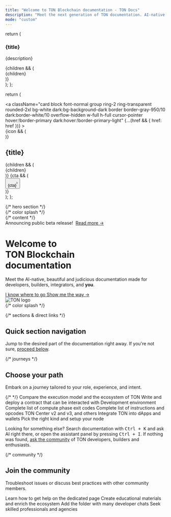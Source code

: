```yaml
---
title: "Welcome to TON Blockchain documentation - TON Docs"
description: "Meet the next generation of TON documentation. AI-native, beautiful out-of-the-box, and built for developers."
mode: "custom"
---
```


  return (
    <div className="card block font-normal group mt-4 px-8 pt-8 pb-6 ring-2 ring-transparent rounded-2xl bg-white dark:bg-background-dark border border-gray-950/10 dark:border-white/10 w-full">
      <h3 className="mb-2 text-balance text-xl sm:text-3xl font-semibold tracking-tight text-gray-900 dark:text-gray-200">
        {title}
      </h3>
      <p className="text-pretty text-lg prose prose-gray dark:prose-invert">
        {description}
      </p>
      {children && (
        <div className="mt-4 overflow-x-auto no-scrollbar">
          <div className="flex flex-row gap-4 py-2 first:ml-2">
            {children}
          </div>
        </div>
      )}
    </div>
  );
};

  return (
    <div className="flex-none w-64 max-h-64">
      <a
        className="card block font-normal group ring-2 ring-transparent rounded-2xl bg-white dark:bg-background-dark border border-gray-950/10 dark:border-white/10 overflow-hidden w-full h-full cursor-pointer hover:!border-primary dark:hover:!border-primary-light"
        {...(href && { href: href })}
      >
        <div className="px-6 py-5 h-full flex flex-col" data-component-part="card-content-container">
          {icon && (
            <div className="h-6 w-6 mb-4 fill-gray-800 dark:fill-gray-100 text-gray-800 dark:text-gray-100 shrink-0" data-component-part="card-icon">
              <Icon icon={icon} iconType={iconType} color="#0098EA" size={16} />
            </div>
          )}
          <div className="flex-1 flex flex-col min-h-0">
            <h2 className="not-prose font-semibold text-base text-gray-800 dark:text-white shrink-0" contentEditable="false" data-component-part="card-title">{title}</h2>
            {children && (<div className="prose mt-1 font-normal text-sm leading-6 text-gray-600 dark:text-gray-400 flex-1 overflow-hidden" data-component-part="card-content"><span data-as="p">{children}</span></div>)}
            {cta && (
              <div className="mt-8 shrink-0" data-component-part="card-cta"><button className="text-left text-gray-600 gap-2 dark:text-gray-400 text-sm font-medium flex flex-row items-center hover:text-primary dark:hover:text-primary-light">{cta}<svg width="3" height="24" viewBox="0 -9 3 24" className="rotate-0 overflow-visible h-6"><path d="M0 0L3 3L0 6" fill="none" stroke="currentColor" strokeWidth="1.5" strokeLinecap="round"></path></svg></button></div>
            )}
          </div>
        </div>
      </a>
    </div>
  );
};

<div
  className="relative w-full box-border flex flex-col mx-auto px-6 max-w-xl sm:max-w-2xl md:max-w-3xl lg:max-w-4xl xl:max-w-5xl"
>
  {/* hero section */}
  <div className="relative isolate">
    {/* color splash */}
    <div
      aria-hidden="true"
      className="absolute inset-x-0 -top-40 -z-10 transform-gpu overflow-hidden blur-3xl sm:-top-60"
    >
      <div
        style={{ clipPath: "polygon(74.1% 44.1%, 100% 61.6%, 97.5% 26.9%, 85.5% 0.1%, 80.7% 2%, 72.5% 32.5%, 60.2% 62.4%, 52.4% 68.1%, 47.5% 58.3%, 45.2% 34.5%, 27.5% 76.7%, 0.1% 64.9%, 17.9% 100%, 27.6% 76.8%, 76.1% 97.7%, 74.1% 44.1%)" }}
        className="relative left-[calc(50%-11rem)] aspect-[1155/678] w-[36.125rem] -translate-x-1/2 rotate-[30deg] bg-gradient-to-tr from-[#2d83ec] to-[#1ac9ff] opacity-30 sm:left-[calc(50%-30rem)] sm:w-[72.1875rem]"
      />
    </div>
    {/* content */}
    <div className="py-16 sm:py-24 lg:py-32 flex flex-col lg:flex-row lg:items-center lg:gap-16 xl:gap-24">
      <div className="w-full lg:flex-[2] mx-auto lg:mx-0 lg:max-w-2xl">
        <div className="hidden sm:mb-8 sm:flex">
          <div
            className="relative rounded-full px-3 py-1 text-sm/6 text-gray-700 dark:text-gray-400 ring-1 ring-gray-400/30 dark:ring-gray-600/30 hover:ring-gray-600/30 dark:hover:ring-gray-500/30 dark:hover:brightness-[1.25]"
          >
            Announcing public beta release!&nbsp;
            <a
              href="https://t.me/tondev_news/245"
              className="font-semibold text-primary dark:text-primary-light"
            >
              <span aria-hidden="true" className="absolute inset-0" />
              Read more <span aria-hidden="true">→</span>
            </a>
          </div>
        </div>
        <div className="text-left">
          <h1
            className="text-balance text-4xl sm:text-7xl font-semibold tracking-tight text-gray-900 dark:text-gray-200"
          >
            Welcome to<br />TON&nbsp;Blockchain<br />documentation
          </h1>
          <p
            className="mt-8 max-w-xl text-pretty text-xl sm:text-2xl prose prose-gray dark:prose-invert"
          >
            Meet the AI-native, beautiful and judicious documentation made for developers, builders, integrators, and <b>you</b>.
          </p>
          <div className="mt-8 flex items-center gap-x-6">
            <a
              href="#navigation"
              className="rounded-md bg-primary hover:bg-primary/60 px-3.5 py-2.5 text-base sm:text-lg font-semibold text-white shadow-sm"
            >
              I know where to go
            </a>
            <a
              href="#journeys"
              className="font-semibold text-base sm:text-lg prose-gray dark:prose-invert"
            >
              Show me the way <span aria-hidden="true">→</span>
            </a>
          </div>
        </div>
      </div>
      <div className="hidden lg:flex w-full" >
        <img
          src="/resources/logo/ton.svg"
          alt="TON logo"
          className="w-full"
          noZoom="true"
        />
      </div>
    </div>
    {/* color splash */}
    <div
      aria-hidden="true"
      className="absolute inset-x-0 top-[calc(100%-13rem)] -z-10 transform-gpu overflow-hidden blur-3xl sm:top-[calc(100%-40rem)]"
    >
      <div
        style={{ clipPath: "polygon(74.1% 44.1%, 100% 61.6%, 97.5% 26.9%, 85.5% 0.1%, 80.7% 2%, 72.5% 32.5%, 60.2% 62.4%, 52.4% 68.1%, 47.5% 58.3%, 45.2% 34.5%, 27.5% 76.7%, 0.1% 64.9%, 17.9% 100%, 27.6% 76.8%, 76.1% 97.7%, 74.1% 44.1%)" }}
        className="relative left-[calc(50%+3rem)] aspect-[1155/678] w-[36.125rem] -translate-x-1/2 bg-gradient-to-tr from-[#1ac9ff] to-[#2d83ec] opacity-30 sm:left-[calc(50%+24rem)] sm:w-[72.1875rem]"
      />
    </div>
  </div>

  {/* sections & direct links */}
  <section
    id="navigation"
    tabIndex={-1}
    className="relative mt-16 py-12 sm:py-24 flex flex-col gap-8 focus:outline-none dark:focus:outline-none"
  >
    <div className="text-left">
      <h2
        className="text-balance text-2xl sm:text-5xl font-semibold tracking-tight text-gray-900 dark:text-gray-200"
      >
        Quick section navigation
      </h2>
      <p className="mt-4 text-pretty text-lg sm:text-xl prose prose-gray dark:prose-invert">
        Jump to the desired part of the documentation right away. If you're not sure, <a href="#journeys" className="font-normal text-lg sm:text-xl">proceed below</a>.
      </p>
    </div>
    <Columns cols={4}>
      <Card
        title="Ecosystem"
        icon="leaf"
        iconType="solid"
        href="/ecosystem/overview"
        cta="Overview"
      />
      <Card
        title="Payment processing"
        icon="wallet"
        iconType="solid"
        href="/payments/overview"
        cta="Overview"
      />
      <Card
        title="Standard contracts"
        icon="copy"
        iconType="solid"
        href="/standard/overview"
        cta="Overview"
      />
      <Card
        title="Contract development"
        icon="file-signature"
        iconType="solid"
        href="/contract-dev/first-smart-contract"
        cta="Your first smart contract"
      />
      <Card
        title="Languages"
        icon="code"
        iconType="solid"
        href="/languages/tolk"
        cta="Tolk"
      />
      <Card
        title="TON Virtual Machine"
        icon="binary"
        iconType="solid"
        href="/tvm/overview"
        cta="Overview"
      />
      <Card
        title="Blockchain foundations"
        icon="house"
        iconType="solid"
        href="/foundations/overview"
        cta="Overview"
      />
      <Card
        title="Web3 services"
        icon="chart-network"
        iconType="solid"
        href="/services/overview"
        cta="Overview"
      />
    </Columns>
  </section>

  {/* journeys */}
  <section
    id="journeys"
    tabIndex={-1}
    className="relative mt-16 py-12 sm:py-24 flex flex-col gap-8 focus:outline-none dark:focus:outline-none"
  >
    <div className="text-left">
      <h2
        className="text-balance text-2xl sm:text-5xl font-semibold tracking-tight text-gray-900 dark:text-gray-200"
      >
        Choose your path
      </h2>
      <p className="mt-4 text-pretty text-lg sm:text-xl prose prose-gray dark:prose-invert">
        Embark on a journey tailored to your role, experience, and intent.
      </p>
    </div>
    <Journey
      title="Freshman"
      description="Learn the fundamentals of TON Blockchain. Perfectly suited for newcomers who explore the web3 world through TON."
    >
      <JourneyStep
        title="How to read this documentation?"
        icon="1"
        iconType="solid"
        href="/start-here"
        cta="Start here"
      />
      <JourneyStep
        title="What is blockchain?"
        icon="2"
        iconType="solid"
        href="/foundations/glossary#blockchain"
      />
      <JourneyStep
        title="What is a smart contract on TON?"
        icon="3"
        iconType="solid"
        href="/foundations/glossary#smart-contract"
      />
      <JourneyStep
        title="Writing your first smart contract"
        icon="4"
        iconType="solid"
        href="/contract-dev/first-smart-contract"
      />
      {/* <JourneyStep
        title="What is a dApp?"
        icon="5"
        iconType="solid"
        href="/foundations/glossary#decentralized-application-dapp"
      />
      <JourneyStep
        title="Your first dApp on TON"
        icon="6"
        iconType="solid"
        href="/guides/first-dapp"
      /> */}
    </Journey>
    <Journey
      title="Nomad"
      description="For those coming from another blockchain. Study how things work on TON in comparison and go through hands-on guides for migration."
    >
      <JourneyStep
        title="Coming from Ethereum"
        icon="ethereum"
        iconType="solid"
        href="/from-ethereum"
      >
        Compare the execution model and the ecosystem of TON
      </JourneyStep>
      <JourneyStep
        title="Your first smart contract"
        icon="file"
        iconType="solid"
        href="/from-ethereum"
      >
        Write and deploy a contract that can be interacted with
      </JourneyStep>
    </Journey>
    <Journey
      title="Ace"
      description="For amateurs, experts, and learners alike. Take a deep dive into the low-level details, or do a quick reference check and return to your project."
    >
      <JourneyStep
        title="Blueprint"
        href="/contract-dev/blueprint/overview"
      >
        Development environment
      </JourneyStep>
      <JourneyStep
        title="TVM Exit codes"
        href="/tvm/exit-codes"
      >
        Complete list of compute phase exit codes
      </JourneyStep>
      <JourneyStep
        title="TVM Instructions"
        href="/tvm/instructions"
      >
        Complete list of instructions and opcodes
      </JourneyStep>
      <JourneyStep
        title="API providers"
        href="/ecosystem/rpc/overview"
      >
        TON Center v2 and v3, and others
      </JourneyStep>
      <JourneyStep
        title="TON Connect"
        href="/ecosystem/ton-connect"
      >
        Integrate TON into dApps and wallets
      </JourneyStep>
      <JourneyStep
        title="Blockchain nodes"
        href="/ecosystem/node/overview"
      >
        Pick the right kind and setup your node
      </JourneyStep>
    </Journey>
    <div className="text-left sm:text-center">
      <p className="mt-4 text-pretty text-base sm:text-lg prose prose-gray dark:prose-invert">
        Looking for something else? Search documentation with <kbd>Ctrl&nbsp;+&nbsp;K</kbd> and ask AI right there,
        or open the assistant panel by pressing <kbd>Ctrl&nbsp;+&nbsp;I</kbd>. If nothing was found, <a href="#community" className="font-normal text-base sm:text-lg">ask the community</a> of TON developers, builders and enthusiasts.
      </p>
    </div>
  </section>

  {/* community */}
  <section
    id="community"
    tabIndex={-1}
    className="relative mt-16 py-12 sm:py-24 flex flex-col gap-8 focus:outline-none dark:focus:outline-none"
  >
    <div className="text-left">
      <h2
        className="text-balance text-2xl sm:text-5xl font-semibold tracking-tight text-gray-900 dark:text-gray-200"
      >
        Join the community
      </h2>
      <p className="mt-4 text-pretty text-lg sm:text-xl prose prose-gray dark:prose-invert">
        Troubleshoot issues or discuss best practices with other community members.
      </p>
    </div>
    <Columns cols={4}>
      <Card
        title="Get support"
        icon="life-ring"
        iconType="solid"
        href="/get-support"
      >
        Learn how to get help on the dedicated page
      </Card>
      <Card
        title="Contribute"
        icon="handshake"
        iconType="solid"
        href="/contribute"
      >
        Create educational materials and enrich the ecosystem
      </Card>
      <Card
        title="Telegram"
        icon="telegram"
        iconType="solid"
        arrow="true"
        href="https://t.me/addlist/1r5Vcb8eljk5Yzcy"
      >
        Add the folder with many developer chats
      </Card>
      <Card
        title="TON Talents"
        icon="user-group"
        iconType="solid"
        arrow="true"
        href="https://ton.org/en/talents"
      >
        Seek skilled professionals and agencies
      </Card>
    </Columns>
  </section>
</div>
